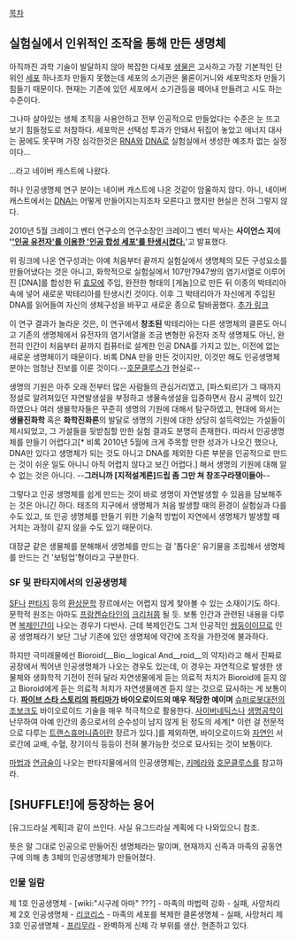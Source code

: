 [[목차]]
== 실험실에서 인위적인 조작을 통해 만든 생명체 ==
아직까진 과학 기술이 발달하지 않아 복잡한 다세포 [[생물]]은 고사하고 가장 기본적인 단위인 [[세포]] 하나조차 만들지 못했는데 세포의 소기관은 물론이거니와 세포막조차 만들기 힘들기 때문이다. 현재는 기존에 있던 세포에서 소기관등을 떼어내 만들려고 시도 하는 수준이다.

그나마 살아있는 생체 조직을 사용안하고 전부 인공적으로 만들었다는 수준은 눈 뜨고 보기 힘들정도로 처참하다. 세포막은 선택성 투과가 안돼서 뒤집어 놓았고 에너지 대사는 꿈에도 못꾸며 가장 심각한것은 [[RNA]]와 [[DNA]]로 실험실에서 생성한 예조차 없는 실정이다...

...라고 네이버 캐스트에 나왔다.

허나 인공생명체 연구 분야는 네이버 캐스트에 나온 것같이 암울하지 않다. 아니, 네이버 캐스트에서는 [[DNA]]는 어떻게 만들어지는지조차 모른다고 했지만 현실은 전혀 그렇지 않다.

2010년 5월 크레이그 벤터 연구소의 연구소장인 크레이그 벤터 박사는 '''사이언스 지'''에 ''''[http://www.etnews.co.kr/news/detail.html?id=201006100074 '인공 유전자'를 이용한 '인공 합성 세포'를 탄생시켰다.]''''고 발표했다.

위 링크에 나온 연구성과는 아예 처음부터 끝까지 실험실에서 생명체의 모든 구성요소를 만들어냈다는 것은 아니고, 화학적으로 실험실에서 107만7947쌍의 염기서열로 이루어진 [DNA]를 합성한 뒤 [[효모]]에 주입, 완전한 형태의 [게놈]으로 만든 뒤 이종의 박테리아 속에 넣어 새로운 박테리아를 탄생시킨 것이다. 이후 그 박테리아가 자신에게 주입된 DNA를 읽어들여 자신의 생체구성을 바꾸고 새로운 종으로 탈바꿈했다. [https://www.ted.com/talks/craig_venter_unveils_synthetic_life 추가 링크]

이 연구 결과가 놀라운 것은, 이 연구에서 '''창조된''' 박테리아는 다른 생명체의 클론도 아니고 기존의 생명체에서 유전자의 염기서열을 조금 변형한 유전자 조작 생명체도 아닌, 완전히 인간이 처음부터 끝까지 컴퓨터로 설계한 인공 DNA를 가지고 있는, 이전에 없는 새로운 생명체이기 때문이다. 비록 DNA 만을 만든 것이지만, 이것만 해도 인공생명체 분야는 엄청난 진보를 이룬 것이다.--[[호문클루스]]가 현실로--  

생명의 기원은 아주 오래 전부터 많은 사람들의 관심거리였고, [파스퇴르]가 그 때까지 정설로 알려져있던 자연발생설을 부정하고 생물속생설을 입증하면서 잠시 공백이 있긴 하였으나 여러 생물학자들은 꾸준히 생명의 기원에 대해서 탐구하였고, 현대에 와서는 '''생물진화학''' 혹은 '''화학진화론'''의 발달로 생명의 기원에 대한 상당히 설득력있는 가설들이 제시되었고, 그 가설들을 뒷받침할 만한 실험 결과도 분명히 존재한다. 따라서 인공생명체를 만들기 어렵다고[* 비록 2010년 5월에 크게 주목할 만한 성과가 나오긴 했으나, DNA만 있다고 생명체가 되는 것도 아니고 DNA를 제외한 다른 부분을 인공적으로 만드는 것이 쉬운 일도 아니니 아직 어렵지 않다고 보긴 어렵다.] 해서 생명의 기원에 대해 알 수 없는 것은 아니다. --'''그러니까 [지적설계론]드립 좀 그만 쳐 창조구라쟁이들아'''--

그렇다고 인공 생명체를 쉽게 만드는 것이 바로 생명이 자연발생할 수 있음을 담보해주는 것은 아니긴 하다. 태초의 지구에서 생명체가 처음 발생할 때의 환경이 실험실과 다를수도 있고, 또 인공 생명체를 만들기 위한 기술적 방법이 자연에서 생명체가 발생할 때 거치는 과정이 같지 않을 수도 있기 때문이다.

대장균 같은 생물체를 분해해서 생명체를 만드는 걸 '톱다운'
유기물을 조립해서 생명체를 만드는 건 '보텀업'형이라고 구분한다.
=== SF 및 판타지에서의 인공생명체 ===
[[SF]]나 [[판타지]] 등의 [[환상문학]] 장르에서는 어렵지 않게 찾아볼 수 있는 소재이기도 하다. 문학적 원조는 아마도 [[프랑켄슈타인]]의 [[크리처(프랑켄슈타인)|크리처]]쯤 될 듯. 보통 인간과 관련된 내용을 다루면 [[복제인간]]이 나오는 경우가 다반사. 근데 복제인간도 그저 인공적인 [[쌍둥이]]이므로 인공 생명체라기 보단 그냥 기존에 있던 생명체에 약간에 조작을 가한것에 불과하다.

하지만 극미래물에선 Bioroid(__Bio__logical And__roid__의 약자)라고 해서 진짜로 공장에서 찍어낸 인공생명체가 나오는 경우도 있는데, 이 경우는 자연적으로 발생한 생물체와 생화학적 기전이 전혀 달라 자연생물에게 듣는 의료적 처치가 Bioroid에 듣지 않고 Bioroid에게 듣는 의료적 처치가 자연생물에겐 듣지 않는 것으로 묘사하는 게 보통이다. '''[[파이브 스타 스토리]]의 [[파티마(파이브 스타 스토리)|파티마]]가 바이오로이드의 매우 적당한 예이며''' [[슈퍼로봇대전]]의 [[조보크]]도 바이오로이드 기술을 매우 적극적으로 활용한다. [[사이버네틱스]]나 [[생명공학]]이 난무하여 아예 인간의 종으로서의 순수성이 남지 않게 된 정도의 세계[* 이런 걸 전문적으로 다루는 [[트랜스휴머니즘]]이란 장르가 있다.]를 제외하면, 바이오로이드와 [[자연인]] 서로간에 교배, 수혈, 장기이식 등등이 전혀 불가능한 것으로 묘사되는 것이 보통이다.

[[마법]]과 [[연금술]]이 나오는 판타지물에서의 인공생명체는, [[키메라]]와 [[호문클루스]]를 참고하라.

== [SHUFFLE!]에 등장하는 용어 ==
[유그드라실 계획]과 같이 쓰인다. 사실 유그드라실 계획에 다 나와있으니 참조.

뜻은 말 그대로 인공으로 만들어진 생명체라는 말이며, 현재까지 신족과 마족의 공동연구에 의해 총 3체의 인공생명체가 만들어졌다.
=== 인물 일람 ===
제 1호 인공생명체 - [wiki:"시구레 아마" ???] - 마족의 마법력 강화 - 실패, 사망처리
제 2호 인공생명체 - [[리코리스]] - 마족의 세포를 복제한 클론생명체 - 실패, 사망처리
제 3호 인공생명체 - [[프리무라]] - 완벽하게 신체 각 부위를 생산. 현존하고 있다.
